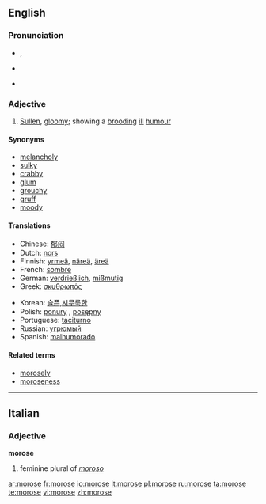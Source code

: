 ==English==

===Pronunciation===
* {{a|RP}} {{IPA|/məˈɹəʊs/}}, {{SAMPA|/m@"r@Us/}}
* {{a|US}} {{IPA|/mɒˈɹoʊs/}}
* {{audio|en-us-morose.ogg|Audio (US)}}

===Adjective===
{{en-adj}}

# [[sullen|Sullen]], [[gloomy]]; showing a [[brooding]] [[ill]] [[humour]]

====Synonyms====
* [[melancholy]]
* [[sulky]]
* [[crabby]]
* [[glum]]
* [[grouchy]]
* [[gruff]]
* [[moody]]

====Translations====
{{top}}
* Chinese: [[郁闷]]
* Dutch: [[nors]]
* Finnish: [[yrmeä]], [[näreä]], [[äreä]]
* French: [[sombre]]
* German: [[verdrießlich]], [[mißmutig]]
* Greek: [[σκυθρωπός]]
{{mid}}
* Korean: [[슬픈,시무룩한]]
* Polish: [[ponury]] {{m}}, [[posępny]] {{m}}
* Portuguese: [[taciturno]]
* Russian: [[угрюмый]]
* Spanish: [[malhumorado]]
{{bottom}}

====Related terms====
* [[morosely]]
* [[moroseness]]

----

==Italian==

===Adjective===
'''morose'''

# feminine plural of ''[[moroso]]''

[[ar:morose]]
[[fr:morose]]
[[io:morose]]
[[it:morose]]
[[pl:morose]]
[[ru:morose]]
[[ta:morose]]
[[te:morose]]
[[vi:morose]]
[[zh:morose]]
